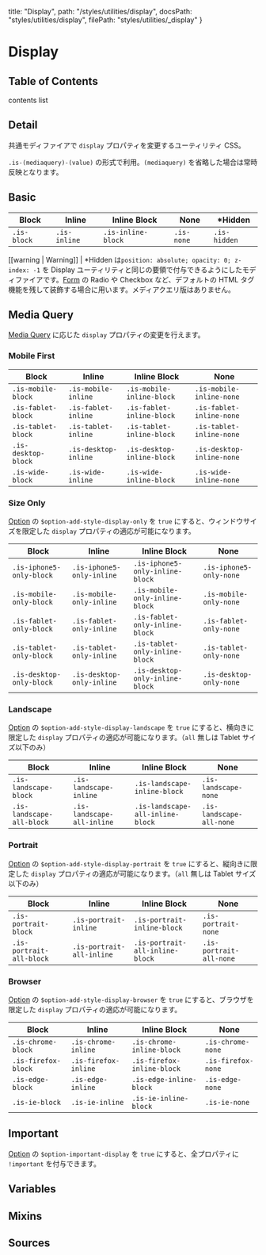   title: "Display",
  path: "/styles/utilities/display",
  docsPath: "styles/utilities/display",
  filePath: "styles/utilities/_display"
}


# Display

## Table of Contents

contents list

## Detail

共通モディファイアで `display` プロパティを変更するユーティリティ CSS。

`.is-(mediaquery)-(value)` の形式で利用。`(mediaquery)` を省略した場合は常時反映となります。

## Basic

| Block       | Inline       | Inline Block       | None       | \*Hidden     |
| ----------- | ------------ | ------------------ | ---------- | ------------ |
| `.is-block` | `.is-inline` | `.is-inline-block` | `.is-none` | `.is-hidden` |

[[warning | Warning]]
| \*Hidden は`position: absolute; opacity: 0; z-index: -1` を Display ユーティリティと同じの要領で付与できるようにしたモディファイアです。[Form](/styles/elements/form) の Radio や Checkbox など、デフォルトの HTML タグ機能を残して装飾する場合に用います。メディアクエリ版はありません。

## Media Query

[Media Query](/configs/mixins/mediaquery) に応じた `display` プロパティの変更を行えます。

### Mobile First

| Block               | Inline               | Inline Block               | None                      |
| ------------------- | -------------------- | -------------------------- | ------------------------- |
| `.is-mobile-block`  | `.is-mobile-inline`  | `.is-mobile-inline-block`  | `.is-mobile-inline-none`  |
| `.is-fablet-block`  | `.is-fablet-inline`  | `.is-fablet-inline-block`  | `.is-fablet-inline-none`  |
| `.is-tablet-block`  | `.is-tablet-inline`  | `.is-tablet-inline-block`  | `.is-tablet-inline-none`  |
| `.is-desktop-block` | `.is-desktop-inline` | `.is-desktop-inline-block` | `.is-desktop-inline-none` |
| `.is-wide-block`    | `.is-wide-inline`    | `.is-wide-inline-block`    | `.is-wide-inline-none`    |

### Size Only

[Option](/configs/variables/option#option-add-style-xxxx) の `$option-add-style-display-only` を `true` にすると、ウィンドウサイズを限定した `display` プロパティの適応が可能になります。

| Block                    | Inline                    | Inline Block                    | None                    |
| ------------------------ | ------------------------- | ------------------------------- | ----------------------- |
| `.is-iphone5-only-block` | `.is-iphone5-only-inline` | `.is-iphone5-only-inline-block` | `.is-iphone5-only-none` |
| `.is-mobile-only-block`  | `.is-mobile-only-inline`  | `.is-mobile-only-inline-block`  | `.is-mobile-only-none`  |
| `.is-fablet-only-block`  | `.is-fablet-only-inline`  | `.is-fablet-only-inline-block`  | `.is-fablet-only-none`  |
| `.is-tablet-only-block`  | `.is-tablet-only-inline`  | `.is-tablet-only-inline-block`  | `.is-tablet-only-none`  |
| `.is-desktop-only-block` | `.is-desktop-only-inline` | `.is-desktop-only-inline-block` | `.is-desktop-only-none` |

### Landscape

[Option](/configs/variables/option#option-add-style-xxxx) の `$option-add-style-display-landscape` を `true` にすると、横向きに限定した `display` プロパティの適応が可能になります。（`all` 無しは Tablet サイズ以下のみ）

| Block                     | Inline                     | Inline Block                     | None                     |
| ------------------------- | -------------------------- | -------------------------------- | ------------------------ |
| `.is-landscape-block`     | `.is-landscape-inline`     | `.is-landscape-inline-block`     | `.is-landscape-none`     |
| `.is-landscape-all-block` | `.is-landscape-all-inline` | `.is-landscape-all-inline-block` | `.is-landscape-all-none` |

### Portrait

[Option](/configs/variables/option#option-add-style-xxxx) の `$option-add-style-display-portrait` を `true` にすると、縦向きに限定した `display` プロパティの適応が可能になります。（`all` 無しは Tablet サイズ以下のみ）

| Block                    | Inline                    | Inline Block                    | None                    |
| ------------------------ | ------------------------- | ------------------------------- | ----------------------- |
| `.is-portrait-block`     | `.is-portrait-inline`     | `.is-portrait-inline-block`     | `.is-portrait-none`     |
| `.is-portrait-all-block` | `.is-portrait-all-inline` | `.is-portrait-all-inline-block` | `.is-portrait-all-none` |

### Browser

[Option](/configs/variables/option#option-add-style-xxxx) の `$option-add-style-display-browser` を `true` にすると、ブラウザを限定した `display` プロパティの適応が可能になります。

| Block               | Inline               | Inline Block               | None               |
| ------------------- | -------------------- | -------------------------- | ------------------ |
| `.is-chrome-block`  | `.is-chrome-inline`  | `.is-chrome-inline-block`  | `.is-chrome-none`  |
| `.is-firefox-block` | `.is-firefox-inline` | `.is-firefox-inline-block` | `.is-firefox-none` |
| `.is-edge-block`    | `.is-edge-inline`    | `.is-edge-inline-block`    | `.is-edge-none`    |
| `.is-ie-block`      | `.is-ie-inline`      | `.is-ie-inline-block`      | `.is-ie-none`      |

## Important

[Option](/configs/variables/option#option-important-xxxx) の `$option-important-display` を `true` にすると、全プロパティに `!important` を付与できます。

## Variables

<PreviewVariablesSingle filePath={meta.filePath} viewCompiled={false} />

## Mixins

<PreviewMixins filePath={meta.filePath} />

## Sources

<PreviewSources
  title={meta.title}
  docsPath={meta.docsPath}
  scssPath={meta.filePath}
/>
